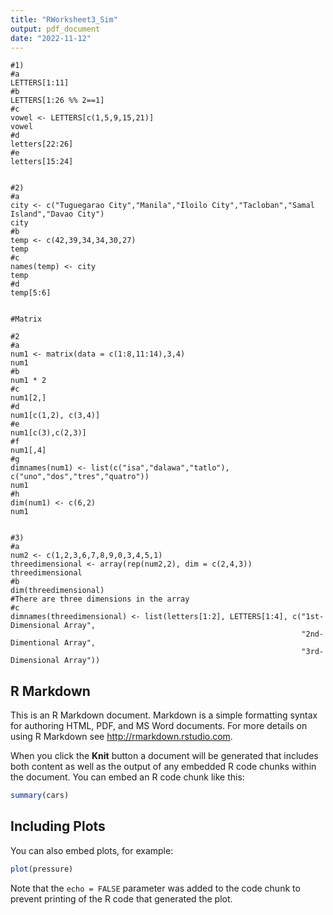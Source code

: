 ```yaml
---
title: "RWorksheet3_Sim"
output: pdf_document
date: "2022-11-12"
---
```


```
#1)
#a
LETTERS[1:11]
#b
LETTERS[1:26 %% 2==1]
#c
vowel <- LETTERS[c(1,5,9,15,21)]
vowel    
#d
letters[22:26]
#e
letters[15:24]


#2)
#a
city <- c("Tuguegarao City","Manila","Iloilo City","Tacloban","Samal Island","Davao City")
city
#b
temp <- c(42,39,34,34,30,27)
temp    
#c
names(temp) <- city
temp    
#d
temp[5:6]


#Matrix

#2
#a
num1 <- matrix(data = c(1:8,11:14),3,4)
num1
#b
num1 * 2
#c
num1[2,]
#d
num1[c(1,2), c(3,4)]
#e
num1[c(3),c(2,3)]
#f
num1[,4]
#g
dimnames(num1) <- list(c("isa","dalawa","tatlo"), c("uno","dos","tres","quatro"))
num1    
#h
dim(num1) <- c(6,2)
num1    


#3)
#a
num2 <- c(1,2,3,6,7,8,9,0,3,4,5,1)
threedimensional <- array(rep(num2,2), dim = c(2,4,3))    
threedimensional    
#b
dim(threedimensional) 
#There are three dimensions in the array
#c
dimnames(threedimensional) <- list(letters[1:2], LETTERS[1:4], c("1st-Dimensional Array", 
                                                                 "2nd-Dimentional Array",
                                                                 "3rd-Dimensional Array"))
```

## R Markdown

This is an R Markdown document. Markdown is a simple formatting syntax for authoring HTML, PDF, and MS Word documents. For more details on using R Markdown see <http://rmarkdown.rstudio.com>.

When you click the **Knit** button a document will be generated that includes both content as well as the output of any embedded R code chunks within the document. You can embed an R code chunk like this:

```r
summary(cars)
```

## Including Plots

You can also embed plots, for example:

```r
plot(pressure)
```

Note that the `echo = FALSE` parameter was added to the code chunk to prevent printing of the R code that generated the plot.

